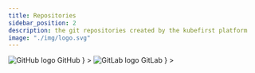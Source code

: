```yaml
---
title: Repositories
sidebar_position: 2
description: the git repositories created by the kubefirst platform
image: "./img/logo.svg"
---
```



<Tabs groupId="git_provider" defaultValue="github" queryString>
    <TabItem
      attributes={{className: styles.github}}
      value="github"
      label={
        <div className="git-tab">
          <img src="https://assets.kubefirst.com/console/github.svg" alt="GitHub logo" />
          <span>GitHub</span>
        </div>
      }
    >
      <GitHubRepositories />
    </TabItem>
    <TabItem
      value="gitlab"
      attributes={{className: styles.gitlab}}
      label={
        <div className="git-tab">
          <img src="https://assets.kubefirst.com/console/gitlab.svg" alt="GitLab logo" />
          <span>GitLab</span>
        </div>
      }
    >
      <GitLabRepositories />
    </TabItem>
</Tabs>
